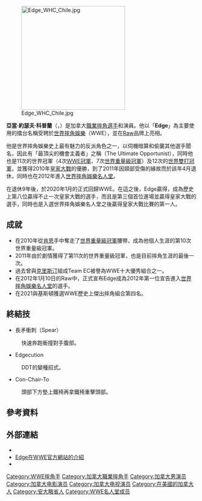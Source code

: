 {{noteTA
|1=zh-cn:克里斯坦; zh-hk:基斯頓; zh-mo:基斯頓; zh-sg:克里斯坦; zh-tw:克里斯汀
}}
{{Infobox Pro Wrestler
| name = Edge
| image = Adam Copeland 2013.jpg
| caption = 2013年7月的Edge
| names = '''Edge'''<br />Adam Impact<ref>Copeland, Adam. ''Adam Copeland On Edge'' (p.55)</ref><br />Damon Stryker<br />Adam Copeland<ref>{{cite web|url=http://slam.canoe.ca/Slam/Wrestling/Bios/christian.html|accessdate=2008-08-27|title=Christian Cage bio at SLAM|work=Slam! Sports|publisher=[[Canadian_Online_Explorer|Canadian Online Explorer]]|archive-date=2012-06-28|archive-url=https://www.webcitation.org/68kadrS3U?url=http://slam.canoe.ca/Slam/Wrestling/Bios/christian.html|dead-url=no}}</ref><br />Sexton Hardcastle<ref>Copeland, Adam. ''Adam Copeland On Edge'' (p.74)</ref>
| birthname = 亞當·約瑟夫·科普蘭（{{lang|en|Adam Joseph Copeland}}）
| nickname = ing Edge the Awesome<br />The Rated–R Superstar<br />The Ultimate Opportunist<br />The Master Manipulator
| height = {{height|m=1.96}}
| weight = {{convert|109|kg|lb|abbr=on}}
| birth_date = {{birth date and age|1973|10|30}}<ref name=SLAMbio>{{cite web|url=http://slam.canoe.ca/Slam/Wrestling/Bios/edge.html|accessdate=2009-02-01|title=Edge bio|work=Slam! Sports|publisher=[[Canadian_Online_Explorer|Canadian Online Explorer]]}}</ref>
| birth_place = {{CAN}}[[安大略省|安大略省]][[奥兰治维尔|奥兰治维尔]]
| alma_mater   = {{tsl|en|Humber College|漢堡學院}}
| spouse       = {{marriage|艾拉娜·莫雷| 2001 | 2004 |reason=divorced}}<br>{{marriage|麗莎·歐提茲| 2004 | 2005 |reason=divorced}}<br>{{marriage|{{tsl|en|Beth Phoenix|貝絲·費尼克斯}}| 2016 }}
| children           = 2
| death_date = 
| death_place = 
| resides = {{USA}}[[北卡罗来纳州|北卡罗来纳州]][[阿什维尔|阿什维尔]]
| billed = {{CAN}}[[安大略省|安大略省]][[多伦多|多伦多]]
| trainer = {{tsl|en|Ron Hutchison|羅恩·赫奇森}}<br />{{tsl|en|Sweet Daddy Siki|斯維特·達迪·西基}}
| debut = 1992年7月1日<ref>Copeland, Adam. ''Adam Copeland On Edge'' (p.51)</ref>
| retired = 
}}

[[File:Edge_WHC_Chile.jpg|275px]]

'''亞當·約瑟夫·科普蘭'''（{{lang-en|Adam Joseph Copeland}}，{{bd|1973年|10月30日|||Adam Joseph Copeland}}）是加拿大[[職業摔角|職業摔角選手]]和演員。他以「'''Edge'''」為主要使用的擂台名稱受聘於[[世界摔角娛樂|世界摔角娛樂]]（WWE），並在[[WWE_Raw|Raw]]品牌上亮相。

他是世界摔角娛樂史上最有魅力的反派角色之一，以伺機暗算和偷襲其他選手聞名，因此有「最頂尖的機會主義者」之稱（The Ultimate Opportunist），同時他也是11次的世界冠軍（4次[[WWE冠軍|WWE冠軍]]、7次[[WWE世界重量級冠軍|世界重量級冠軍]]）及12次的[[WWE世界雙打冠軍|世界雙打冠軍]]，並獲得2010年[[皇家大戰|皇家大戰]]的優勝，到了2011年因頸部受傷的緣故而於該年4月退休，同時也在2012年進入[[世界摔角娛樂名人堂|世界摔角娛樂名人堂]]。

在退休9年後，於2020年1月的{{tsl|en|Royal Rumble (2020)|皇家大戰 (2020年)|皇家大戰}}正式回歸WWE。在這之後，Edge贏得{{tsl|en|Royal Rumble (2021)|皇家大戰 (2021年)|2021年皇家大戰比賽}}，成為歷史上第八位贏得不止一次皇家大戰的選手，而且是第三個首位進場並贏得皇家大戰的選手，同時也是入選世界摔角娛樂名人堂之後贏得皇家大戰比賽的第一人。

== 成就 ==
*在2010年從[[肯恩_(摔角手)|肯恩]]手中奪走了[[WWE世界重量級冠軍|世界重量級冠軍]]腰帶，成為他個人生涯的第10次世界重量級冠軍。
*2011年由於劇情獲得了第11次的世界重量級冠軍，也是目前摔角生涯的最後一次。
*過去曾與[[克里斯汀·凱吉|克里斯汀]]組成Team EC被譽為WWE十大優秀組合之一。
*在2012年1月10日的Raw中，正式宣布Edge成為2012年第一位宣告進入[[世界摔角娛樂名人堂|世界摔角娛樂名人堂]]的選手。
*在2021與基斯頓獲選WWE歷史上傑出摔角組合第四名。

== 終結技 ==
*長矛衝刺（Spear）
:快速奔跑衝撞對手腹部。
*Edgecution
:DDT的變種招式。
*Con-Chair-To
:頭部下方墊上鐵椅再拿鐵椅重擊頭部。

== 參考資料 ==
{{reflist|2}}

== 外部連結 ==
{{Commons category|Adam Copeland}}
* {{facebook|EdgeWWE}}{{en}}
* [https://www.wwe.com/superstars/edge Edge在WWE官方網站的介紹]{{Wayback|url=https://www.wwe.com/superstars/edge |date=20190724041140 }}{{en}}
* {{imdb name|id=0178581|name=亞當·科普蘭}}
{{WWE Championship}}
{{WWE洲际冠军}}
{{Authority control}}
[[Category:WWE摔角手|Category:WWE摔角手]]
[[Category:加拿大職業摔角手|Category:加拿大職業摔角手]]
[[Category:加拿大男演员|Category:加拿大男演员]]
[[Category:加拿大电影演员|Category:加拿大电影演员]]
[[Category:加拿大电视演员|Category:加拿大电视演员]]
[[Category:在美國的加拿大人|Category:在美國的加拿大人]]
[[Category:安大略省人|Category:安大略省人]]
[[Category:WWE名人堂成员|Category:WWE名人堂成员]]